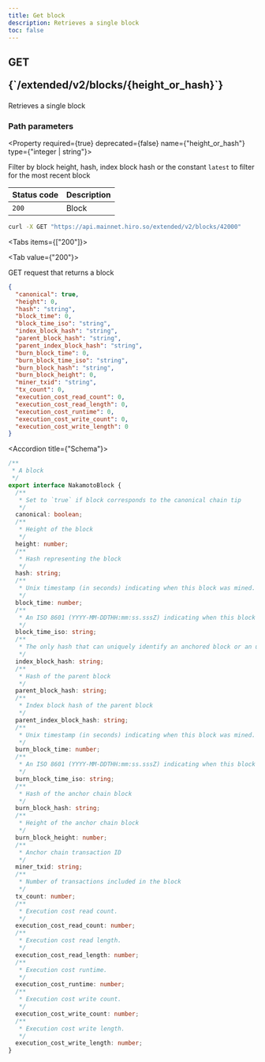```yaml
---
title: Get block
description: Retrieves a single block
toc: false
---
```




<Root>

<API>

<div className='flex-1'>

<h2 className="not-prose mb-2 inline-flex items-center gap-3 font-mono">
  <div className="rounded-lg border px-1 py-0.5 text-xs font-medium border-green-400/50 bg-green-400/20 text-green-600 dark:text-green-400">
    GET
  </div>
  <p className="text-xs break-words overflow-hidden w-[95%]">{`/extended/v2/blocks/{height_or_hash}`}</p>
</h2>

Retrieves a single block

### Path parameters

<Property required={true} deprecated={false} name={"height_or_hash"} type={"integer | string"}>

Filter by block height, hash, index block hash or the constant `latest` to filter for the most recent block

</Property>

| Status code | Description |
| :----------- | :----------- |
| `200` | Block |

</div>

<APIExample>

```bash title="curl"
curl -X GET "https://api.mainnet.hiro.so/extended/v2/blocks/42000"
```

<Tabs items={["200"]}>

<Tab value={"200"}>

GET request that returns a block

```json title="Example response"
{
  "canonical": true,
  "height": 0,
  "hash": "string",
  "block_time": 0,
  "block_time_iso": "string",
  "index_block_hash": "string",
  "parent_block_hash": "string",
  "parent_index_block_hash": "string",
  "burn_block_time": 0,
  "burn_block_time_iso": "string",
  "burn_block_hash": "string",
  "burn_block_height": 0,
  "miner_txid": "string",
  "tx_count": 0,
  "execution_cost_read_count": 0,
  "execution_cost_read_length": 0,
  "execution_cost_runtime": 0,
  "execution_cost_write_count": 0,
  "execution_cost_write_length": 0
}
```

<Accordions>

<Accordion title={"Schema"}>

```ts
/**
 * A block
 */
export interface NakamotoBlock {
  /**
   * Set to `true` if block corresponds to the canonical chain tip
   */
  canonical: boolean;
  /**
   * Height of the block
   */
  height: number;
  /**
   * Hash representing the block
   */
  hash: string;
  /**
   * Unix timestamp (in seconds) indicating when this block was mined.
   */
  block_time: number;
  /**
   * An ISO 8601 (YYYY-MM-DDTHH:mm:ss.sssZ) indicating when this block was mined.
   */
  block_time_iso: string;
  /**
   * The only hash that can uniquely identify an anchored block or an unconfirmed state trie
   */
  index_block_hash: string;
  /**
   * Hash of the parent block
   */
  parent_block_hash: string;
  /**
   * Index block hash of the parent block
   */
  parent_index_block_hash: string;
  /**
   * Unix timestamp (in seconds) indicating when this block was mined.
   */
  burn_block_time: number;
  /**
   * An ISO 8601 (YYYY-MM-DDTHH:mm:ss.sssZ) indicating when this block was mined.
   */
  burn_block_time_iso: string;
  /**
   * Hash of the anchor chain block
   */
  burn_block_hash: string;
  /**
   * Height of the anchor chain block
   */
  burn_block_height: number;
  /**
   * Anchor chain transaction ID
   */
  miner_txid: string;
  /**
   * Number of transactions included in the block
   */
  tx_count: number;
  /**
   * Execution cost read count.
   */
  execution_cost_read_count: number;
  /**
   * Execution cost read length.
   */
  execution_cost_read_length: number;
  /**
   * Execution cost runtime.
   */
  execution_cost_runtime: number;
  /**
   * Execution cost write count.
   */
  execution_cost_write_count: number;
  /**
   * Execution cost write length.
   */
  execution_cost_write_length: number;
}

```

</Accordion>

</Accordions>

</Tab>

</Tabs>

</APIExample>

</API>

</Root>
